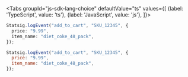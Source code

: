 
<Tabs
  groupId="js-sdk-lang-choice"
  defaultValue="ts"
  values={[
    {label: 'TypeScript', value: 'ts'},
    {label: 'JavaScript', value: 'js'},
  ]}>

  <TabItem value="ts">

```typescript
Statsig.logEvent("add_to_cart", "SKU_12345", {
  price: "9.99",
  item_name: "diet_coke_48_pack",
});
```

  </TabItem>
  <TabItem value="js">

```jsx
Statsig.logEvent("add_to_cart", "SKU_12345", {
  price: "9.99",
  item_name: "diet_coke_48_pack",
});
```

  </TabItem>
</Tabs>

